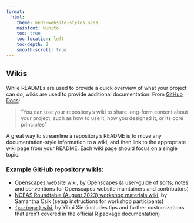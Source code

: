 ```yaml
---
format: 
  html:
    theme: meds-website-styles.scss
    mainfont: Nunito
    toc: true
    toc-location: left
    toc-depth: 2
    smooth-scroll: true
---
```


## Wikis {#wikis}

While READMEs are used to provide a quick overview of what your project can do, wikis are used to provide additional documentation. From [GitHub Docs](https://docs.github.com/en/communities/documenting-your-project-with-wikis/about-wikis):

>“You can use your repository's wiki to share long-form content about your project, such as how to use it, how you designed it, or its core principles”

A great way to streamline a repository's README is to move any documentation-style information to a wiki, and then link to the appropriate wiki page from your README. Each wiki page should focus on a single topic.

### Example GitHub repository wikis: 
- [Openscapes website wiki](https://github.com/Openscapes/website-new/wiki), by Openscapes (a user-guide of sorts; notes and conventions for Openscapes website maintainers and contributors) 
- [NCEAS Roundtable (August 2023) workshop materials wiki](https://github.com/samanthacsik/cute-cats-dogs/wiki), by Samantha Csik (setup instructions for workshop participants)
- [`{xaringan}` wiki](https://github.com/yihui/xaringan/wiki), by Yihui Xie (includes tips and further customizations that aren't covered in the official R package documentation)

